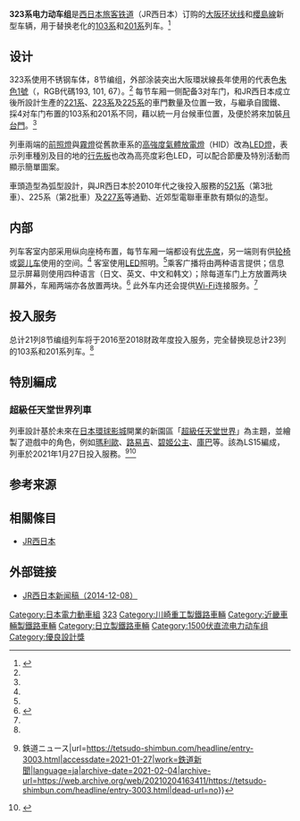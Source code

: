 {{noteTA
|G1=長度單位
|G2=Railway
|T=zh-tw:JR西日本323系電聯車;zh-hk:JR西日本323系電動列車;zh-cn:JR西日本323系电力动车组;
|1=zh-hans:动车组;zh-hk:列車組;zh-tw:列車組;
|2=zh-hans:信息;zh-hk:資訊;zh-tw:資訊;
}}
{{update|time=2021-01-27}}
{{鐵路車輛
|車輛名稱 = JR西日本323系电力动车组
|公司色 = #0072bc
|標題色 = 
|圖像 =323系電車(大阪城公園駅).jpg
|pxl = 300px
|圖像說明 = 
|unit = 
|輛數 = 176（22列）
|型號 = 
|列車編組 = 
|起動加速度 = 
|營運最高速度 = 100
|設計最高速度 = 
|減速度（正常） = 
|減速度（緊急） = 
|載客量 = 
|編組載客量 = 
|編組長度 = 
|全長 = 20,000
|全闊 = 2,950
|全高 = 3,620
|車體物料 = [[不锈钢|不锈钢]]
|車輛重量 = 
|編組總重量 = 
|軸距 = 
|軌距 = 1,067
|電化方式 = 1,500V直流
|輸出 = 
|電動機輸出 = 
|編組輸出 = 
|齒輪比 = 1:6.53
|轉向架 = 
|驅動裝置 = [[变频器|变频器]]（SiC-MOSFET）
|控制裝置 = 
|制動方式 = 
|保安裝置 = ATS
|訊號系統 = 
|製造商 = [[近畿车辆|近畿车辆]]
|製造年份 = 2016年-
|投入服務日期 = 2016年12月24日
|備註 = 
|全寬備註 = 
}}
'''323系电力动车组'''是[[西日本旅客铁道|西日本旅客铁道]]（JR西日本）订购的[[大阪环状线|大阪环状线]]和[[櫻島線|櫻島線]]新型车辆，用于替换老化的[[日本国铁103系电力动车组|103系]]和[[日本国铁201系电力动车组|201系]]列车。<ref name="mynavi20141208">{{cite web |url= http://news.mynavi.jp/news/2014/12/08/341/ |title= JR西日本323系、大阪環状線の新型車両は片側3ドア - 103系・201系を置換え |trans_title= JR西日本大阪环状线新3门车辆323系 - 将替换103系和201系 |date= 2014-12-08 |work= Mynavi News |publisher= Mynavi Corporation |location= 日本 |language= ja |archiveurl= https://web.archive.org/web/20171112022010/http://news.mynavi.jp/news/2014/12/08/341/ |archivedate= 2017-11-12 |accessdate= 2014-12-09 |dead-url= no }}</ref>

==设计==
323系使用不锈钢车体，8节编组，外部涂装突出大阪環狀線長年使用的代表色[[朱色1號|朱色1號]]（{{lang|ja|オレンジバーミリオン}}，RGB代碼193, 101, 67）。<ref name="mynavi20141208"/> 每节车厢一侧配备3对车门，和JR西日本成立後所設計生產的[[JR西日本221系電聯車|221系]]、[[JR西日本223系電聯車|223系]]及[[JR西日本225系電聯車|225系]]的車門數量及位置一致，与繼承自國鐵、採4对车门布置的103系和201系不同，藉以統一月台候車位置，及便於將來加裝[[月台門|月台門]]。<ref name="mynavi20141208"/>

列車兩端的[[前照燈|前照燈]]與[[霧燈|霧燈]]從舊款車系的[[高強度氣體放電燈|高強度氣體放電燈]]（HID）改為[[LED燈|LED燈]]，表示列車種別及目的地的[[行先板|行先板]]也改為高亮度彩色LED，可以配合節慶及特別活動而顯示簡單圖案。

車頭造型為弧型設計，與JR西日本於2010年代之後投入服務的[[JR西日本521系電聯車|521系]]（第3批車）、225系（第2批車）及[[JR西日本227系電聯車|227系]]等通勤、近郊型電聯車車款有類似的造型。

==内部==
列车客室内部采用纵向座椅布置，每节车厢一端都设有[[优先席|优先席]]，另一端则有供[[轮椅|轮椅]]或[[婴儿车|婴儿车]]使用的空间。<ref name="tetsudo20141208"/>
客室使用[[发光二极管照明|LED]]照明。<ref name="tetsudo20141208"/>乘客广播将由两种语言提供；信息显示屏幕则使用四种语言（日文、英文、中文和韩文）；除每道车门上方放置两块屏幕外，车厢两端亦各放置两块。<ref name="tetsudo20141208">{{cite web |url= http://tetsudo-shimbun.com/article/topic/entry-263.html |title= JR大阪環状線に新型車両「323系」デビューへ "3ドア車"で乗車位置を統一 |trans_title= JR大阪环状线新型车辆323系 3门列车乘车位置统一 |date= 2014-12-08 |publisher= 鉄道新聞 |location= 日本 |language= ja |archiveurl= https://web.archive.org/web/20160827212611/http://tetsudo-shimbun.com/article/topic/entry-263.html |archivedate= 2016-08-27 |accessdate= 9 December 2014-12-09 |dead-url= no }}</ref> 此外车内还会提供[[Wi-Fi|Wi-Fi]]连接服务。<ref name="tetsudo20141208"/>

==投入服务==
总计21列8节编组列车将于2016至2018财政年度投入服务，完全替换现总计23列的103系和201系列车。<ref name="tetsudo20141208"/>

== 特別編成 ==
===超級任天堂世界列車===
列車設計基於未來在[[日本環球影城|日本環球影城]]開業的新園區「[[超级任天堂世界|超級任天堂世界]]」為主題，並繪製了遊戲中的角色，例如[[瑪利歐_(角色)|瑪利歐]]、[[路易吉|路易吉]]、[[碧姬公主|碧姬公主]]、[[庫巴_(角色)|庫巴]]等。該為LS15編成，列車於2021年1月27日投入服務。<ref>{{Cite web|title=JRゆめ咲線・大阪環状線にスーパー・ニンテンドー・ワールドラッピング列車登場 {{!}} 鉄道ニュース|url=https://tetsudo-shimbun.com/headline/entry-3003.html|accessdate=2021-01-27|work=鉄道新聞|language=ja|archive-date=2021-02-04|archive-url=https://web.archive.org/web/20210204163411/https://tetsudo-shimbun.com/headline/entry-3003.html|dead-url=no}}</ref><ref>{{Cite web|title=『スーパーニンテンドーワールド』人気キャラクターが描かれた新ラッピング列車が2021年1月27日（水）JRゆめ咲線、大阪環状線で運行開始|url=https://www.westjr.co.jp/press/article/items/210127_00_wrapping_train.pdf|accessdate=|author=|date=2021-01-27|format=PDF|publisher=西日本旅客鉄道|language=ja|archive-date=2021-01-27|archive-url=https://web.archive.org/web/20210127115423/https://www.westjr.co.jp/press/article/items/210127_00_wrapping_train.pdf|dead-url=no}}</ref>

==参考来源==
{{reflist}}

== 相關條目 ==
*[[JR西日本|JR西日本]]

==外部链接==
{{Commons category|JR West 323}}
* [https://www.westjr.co.jp/press/article/2014/12/page_6517.html JR西日本新闻稿（2014-12-08）] {{Wayback|url=https://www.westjr.co.jp/press/article/2014/12/page_6517.html |date=20201220180029 }} {{ja icon}}

{{JR西日本的車輛}}

[[Category:日本電力動車組|Category:日本電力動車組]]
[[Category:西日本旅客鐵道車輛|323]]
[[Category:川崎重工製鐵路車輛|Category:川崎重工製鐵路車輛]]
[[Category:近畿車輛製鐵路車輛|Category:近畿車輛製鐵路車輛]]
[[Category:日立製鐵路車輛|Category:日立製鐵路車輛]]
[[Category:1500伏直流电力动车组|Category:1500伏直流电力动车组]]
[[Category:優良設計獎|Category:優良設計獎]]
